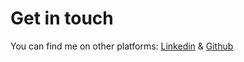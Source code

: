 # Get in touch
You can find me on other platforms: [Linkedin](https://fr.linkedin.com/in/damien-sauvag%C3%A8re-4ba958a8) & [Github](https://github.com/Damiaou) 